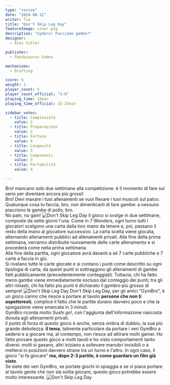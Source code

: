 ```yaml
---
type: "review"
date: "2024-08-12"
writer: Tia
title: "Don't Skip Leg Day"
featureImage: cover.png
description: "Gymbro! Facciamo gambe?"
designer:
  - Alex Cutler

publisher:
  - Pandasaurus Games

mechanisms:
  - Drafting

score: 6
weight: 2
player_count: 5
player_count_official: "3-6"
playing_time: 15min
playing_time_official: 15-25min

sidebar_votes:
  - title: Complessità
    value: 2
  - title: Preparazione
    value: 2
  - title: Fortuna
    value: 4
  - title: Longevità
    value: 3
  - title: Componenti
    value: 3
  - title: Portabilità
    value: 4

---
```


<Setting>
  Bro! mancano solo due settimane alla competizione: è il momento di fare sul serio per diventare ancora più grossi!<br />
Bro! Devi maxare i tuoi allenamenti se vuoi flexare i tuoi muscoli sul palco. Qualunque cosa tu faccia, bro, non dimenticarti di fare gambe: a nessuno piacciono le gambe di pollo, bro.<br />
No pain, no gain!
</Setting>

<img src="./game1.jpg" alt="Don't Skip Leg Day" />

<Rules>
 Il gioco si svolge in due settimane, composte da sette giorni l'una. Come in <Link to="/reviews/7wonders/">7 Wonders</Link>, ogni turno tutti i giocatori scelgono una carta dalla loro mano da tenere e, poi, passano il resto della mano al giocatore successivo. La carta scelta viene giocata, alternando allenamenti pubblici ad allenamenti privati. Alla fine della prima settimana, verranno distribuite nuovamente delle carte allenamento e si procederà come nella prima settimana. <br />
Alla fine della partita, ogni giocatore avrà davanti a sé 7 carte pubbliche e 7 carte a faccia in giù. <br />
Si rivelano tutte le carte giocate e si contano i punti come descritto su ogni tipologia di carta; da questi punti si sottraggono gli allenamenti di gambe fatti pubblicamente (precedentemente conteggiati). Tuttavia, chi ha fatto meno gambe viene immediatamente escluso dal conteggio dei punti; tra gli altri rimasti, chi ha fatto più punti è dichiarato il gymbro più grosso di sempre!
</Rules>

<img src="./game2.jpg" alt="Don't Skip Leg Day" />

<Feedback>
  Don't Skip Leg Day, per gli amici "GymBro", è un gioco carino che riesce a portare al tavolo <strong>persone che non ti aspetteresti</strong>, complice il fatto che le partite durano davvero poco e che la spiegazione viene smarcata in 3 minuti. <br />
GymBro ricorda molto <em>Sushi go</em>!, con l'aggiunta dell'informazione nascosta dovuta agli allenamenti privati. <br />
Il punto di forza di questo gioco è anche, senza ombra di dubbio, la sua più grande debolezza: <strong>il tema</strong>, talmente particolare da portare i veri GymBro a sedersi e a giocare ma, al contempo, non riesce ad attirare molti gamer. Ho fatto provare questo gioco a molti tavoli e ho visto comportamenti tanto diversi: molti si gasano, altri iniziano a sollevare manubri invisibili o a mettersi in posizioni davvero strane tra un turno e l'altro. In ogni caso, il gioco "si fa giocare" <strong>ma, dopo 2-3 partite, è come guardare un film già visto</strong>.<br />
Se siete dei veri GymBro, se portate giochi in spiaggia e se vi piace portare al tavolo gente che non sia solita giocare, questo gioco potrebbe essere molto interessante.
</Feedback>

<img src="./game3.jpg" alt="Don't Skip Leg Day" />
